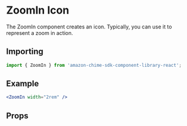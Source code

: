 

# ZoomIn Icon

The ZoomIn component creates an icon. Typically, you can use it to represent a zoom in action.

## Importing

```javascript
import { ZoomIn } from 'amazon-chime-sdk-component-library-react';
```

## Example

<ThemeProvider theme={lightTheme}>
  <GlobalStyles />
  <Preview>
    <ZoomIn width="2rem" />
  </Preview>
</ThemeProvider>

```jsx
<ZoomIn width="2rem" />
```

## Props

<Props of={ZoomIn} />
